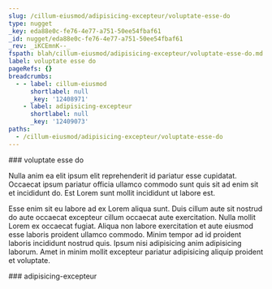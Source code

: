 ```yaml
---
slug: /cillum-eiusmod/adipisicing-excepteur/voluptate-esse-do
type: nugget
_key: eda88e0c-fe76-4e77-a751-50ee54fbaf61
_id: nugget/eda88e0c-fe76-4e77-a751-50ee54fbaf61
_rev: _iKCEmnK--_
fspath: blah/cillum-eiusmod/adipisicing-excepteur/voluptate-esse-do.md
label: voluptate esse do
pageRefs: {}
breadcrumbs:
  - - label: cillum-eiusmod
      shortlabel: null
      _key: '12408971'
    - label: adipisicing-excepteur
      shortlabel: null
      _key: '12409073'
paths:
  - /cillum-eiusmod/adipisicing-excepteur/voluptate-esse-do
---
```


<NuggetArea>
<Nugget slug="/cillum-eiusmod/adipisicing-excepteur/voluptate-esse-do" type="nugget" _key="eda88e0c-fe76-4e77-a751-50ee54fbaf61" _id="nugget/eda88e0c-fe76-4e77-a751-50ee54fbaf61" _rev="_iKCEmnK--_" fspath="blah/cillum-eiusmod/adipisicing-excepteur/voluptate-esse-do.md" label="voluptate esse do" paths="/cillum-eiusmod/adipisicing-excepteur/voluptate-esse-do">
<NuggetBody>
### voluptate esse do

Nulla anim ea elit ipsum elit reprehenderit id pariatur esse cupidatat. Occaecat ipsum pariatur officia ullamco commodo sunt quis sit ad enim sit et incididunt do. Est Lorem sunt mollit incididunt ut labore est.

Esse enim sit eu labore ad ex Lorem aliqua sunt. Duis cillum aute sit nostrud do aute occaecat excepteur cillum occaecat aute exercitation. Nulla mollit Lorem ex occaecat fugiat. Aliqua non labore exercitation et aute eiusmod esse laboris proident ullamco commodo. Minim tempor ad id proident laboris incididunt nostrud quis. Ipsum nisi adipisicing anim adipisicing laborum. Amet in minim mollit excepteur pariatur adipisicing aliquip proident et voluptate.

</NuggetBody>
<Breadcrumbs>
<Crumbs>
<Crumb _key="12408971" label="cillum-eiusmod" /><Crumb _key="12409073" label="adipisicing-excepteur" />
</Crumbs>
</Breadcrumbs>
</Nugget>

<NuggetsInbound>
</NuggetsInbound>
<NuggetsOutbound>
</NuggetsOutbound>
</NuggetArea>
<PassagesInbound>
<Passage direction="inbound" type="passage" _key="12409073" _id="passage/12409073" _rev="_iKCEmmK--A" label="adipisicing-excepteur" passage="adipisicing-excepteur" fspath="blah/cillum-eiusmod/adipisicing-excepteur" paths="/cillum-eiusmod/adipisicing-excepteur" slug="/cillum-eiusmod/adipisicing-excepteur">
<NuggetBody>
### adipisicing-excepteur

</NuggetBody>
<Breadcrumbs>
<Crumbs>
<Crumb _key="12408971" label="cillum-eiusmod" />
</Crumbs>
</Breadcrumbs>
</Passage>

</PassagesInbound>
<PassagesOutbound>
</PassagesOutbound>